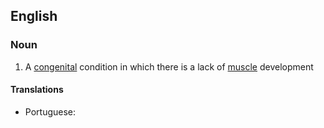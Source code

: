 ==English==

===Noun===
{{wikipedia}}
{{en-noun|-}}

# {{lb|en|medicine}} A [[congenital]] condition in which there is a lack of [[muscle]] development

====Translations====
{{trans-top|congenital condition in which there is a lack of muscle development}}
* Portuguese: {{t|pt|amioplasia|f}}
{{trans-mid}}
{{trans-bottom}}